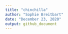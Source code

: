 ```yaml
---
title: "chinchilla"
author: "Sophie Breitbart"
date: "December 23, 2020"
output: github_document
---
```



